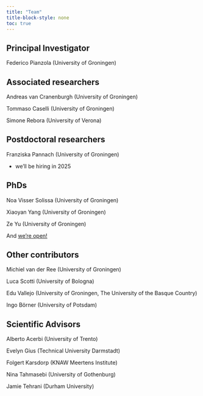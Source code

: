 ```yaml
---
title: "Team"
title-block-style: none
toc: true
---
```


## Principal Investigator

Federico Pianzola (University of Groningen)

## Associated researchers

Andreas van Cranenburgh (University of Groningen)

Tommaso Caselli (University of Groningen)

Simone Rebora (University of Verona)

## Postdoctoral researchers

Franziska Pannach (University of Groningen)

+ we'll be hiring in 2025

## PhDs

Noa Visser Solissa (University of Groningen)

Xiaoyan Yang (University of Groningen)

Ze Yu (University of Groningen)

And [we're open!](/news/collaborations/)

## Other contributors

Michiel van der Ree (University of Groningen)

Luca Scotti (University of Bologna)

Edu Vallejo (University of Groningen, The University of the Basque Country)

Ingo Börner (University of Potsdam)

## Scientific Advisors

Alberto Acerbi (University of Trento)

Evelyn Gius (Technical University Darmstadt)

Folgert Karsdorp (KNAW Meertens Institute)

Nina Tahmasebi (University of Gothenburg)

Jamie Tehrani (Durham University)
